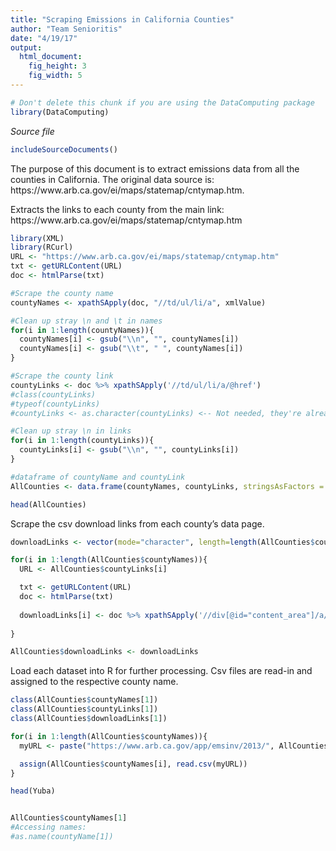 ```yaml
---
title: "Scraping Emissions in California Counties"
author: "Team Senioritis"
date: "4/19/17"
output: 
  html_document:
    fig_height: 3
    fig_width: 5
---
```

<!-- Don't edit in between this line and the one below -->
```r
# Don't delete this chunk if you are using the DataComputing package
library(DataComputing)
```
*Source file* 
```r
includeSourceDocuments()
```
<!-- Don't edit the material above this line -->

The purpose of this document is to extract emissions data from all the counties in California. 
The original data source is:
https://www.arb.ca.gov/ei/maps/statemap/cntymap.htm.

Extracts the links to each county from the main link:
https://www.arb.ca.gov/ei/maps/statemap/cntymap.htm
```r
library(XML)
library(RCurl)
URL <- "https://www.arb.ca.gov/ei/maps/statemap/cntymap.htm"
txt <- getURLContent(URL)
doc <- htmlParse(txt)

#Scrape the county name
countyNames <- xpathSApply(doc, "//td/ul/li/a", xmlValue)

#Clean up stray \n and \t in names
for(i in 1:length(countyNames)){
  countyNames[i] <- gsub("\\n", "", countyNames[i])
  countyNames[i] <- gsub("\\t", " ", countyNames[i])
}

#Scrape the county link
countyLinks <- doc %>% xpathSApply('//td/ul/li/a/@href')
#class(countyLinks)
#typeof(countyLinks)
#countyLinks <- as.character(countyLinks) <-- Not needed, they're already character vectors

#Clean up stray \n in links
for(i in 1:length(countyLinks)){
  countyLinks[i] <- gsub("\\n", "", countyLinks[i])
}

#dataframe of countyName and countyLink
AllCounties <- data.frame(countyNames, countyLinks, stringsAsFactors = FALSE)

head(AllCounties)

```


Scrape the csv download links from each county's data page. 
```r

downloadLinks <- vector(mode="character", length=length(AllCounties$countyLinks))

for(i in 1:length(AllCounties$countyNames)){
  URL <- AllCounties$countyLinks[i]

  txt <- getURLContent(URL)
  doc <- htmlParse(txt)
    
  downloadLinks[i] <- doc %>% xpathSApply('//div[@id="content_area"]/a/@href')
  
}

AllCounties$downloadLinks <- downloadLinks

```


Load each dataset into R for further processing. Csv files are read-in and assigned to the respective county name.

```r

class(AllCounties$countyNames[1])
class(AllCounties$countyLinks[1])
class(AllCounties$downloadLinks[1])

```

```r

for(i in 1:length(AllCounties$countyNames)){
  myURL <- paste("https://www.arb.ca.gov/app/emsinv/2013/", AllCounties$downloadLinks[i], sep = "")

  assign(AllCounties$countyNames[i], read.csv(myURL))
}

head(Yuba)


AllCounties$countyNames[1]
#Accessing names:
#as.name(countyName[1])


```

